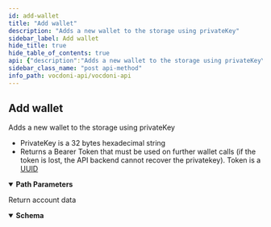 ```yaml
---
id: add-wallet
title: "Add wallet"
description: "Adds a new wallet to the storage using privateKey"
sidebar_label: Add wallet
hide_title: true
hide_table_of_contents: true
api: {"description":"Adds a new wallet to the storage using privateKey\n- PrivateKey is a 32 bytes hexadecimal string\n- Returns a Bearer Token that must be used on further wallet calls (if the token is lost, the API backend cannot\nrecover the privatekey). Token is a [UUID](https://en.wikipedia.org/wiki/Universally_unique_identifier)","operationId":"addWallet","tags":["Wallet"],"parameters":[{"name":"privateKey","in":"path","description":"32 bytes hexadecimal string","required":true,"schema":{"type":"string","example":"E9873D79C6D87DC0FB6A5778633389F4453213303DA61F20BD67FC233AA33262"}}],"responses":{"200":{"description":"Return account data","content":{"application/json":{"schema":{"type":"object","properties":{"token":{"type":"string","example":"123e4567-e89b-12d3-a456-426655440000"},"address":{"type":"string","example":"0x1ABC7154748D1CE5144478CDEB574AE244B939B5."}}}}}}},"method":"post","path":"/wallet/add/{privateKey}","servers":[{"url":"https://api.vocdoni.io/v2/"}],"securitySchemes":{"bearerAuth":{"type":"http","scheme":"bearer"}},"info":{"version":"2.0.0","title":"Vocdoni API","license":{"name":"MIT"},"description":"**Goals and Objectives:** \nThe Vocdoni API is meant to be the entry point for external integrators to add voting capabilities to an existing  CRM, customer base and product experience. The API should act as a satellite that facilitates creating votes using  Vocdoni, without the hassle of learning a deep platform.\nThis API should allow to perform the basic primitives of the Vocdoni Protocol such as manage organizations, voting  processes and be able to vote, abstracting as much as possible the complexity and doing so, offering simple and  clear methods to perform such actions.\nLast but not least, the API should be modular and allow further expansion with other independent modules such as  payments, CSPs, SSI providers, CRM’s, etc. becoming a open voting block/”lego” for the Web2.0 & Web 3.0 world."},"postman":{"name":"Add wallet","description":{"content":"Adds a new wallet to the storage using privateKey\n- PrivateKey is a 32 bytes hexadecimal string\n- Returns a Bearer Token that must be used on further wallet calls (if the token is lost, the API backend cannot\nrecover the privatekey). Token is a [UUID](https://en.wikipedia.org/wiki/Universally_unique_identifier)","type":"text/plain"},"url":{"path":["wallet","add",":privateKey"],"host":["{{baseUrl}}"],"query":[],"variable":[{"disabled":false,"description":{"content":"(Required) 32 bytes hexadecimal string","type":"text/plain"},"type":"any","value":"","key":"privateKey"}]},"header":[{"key":"Accept","value":"application/json"}],"method":"POST"}}
sidebar_class_name: "post api-method"
info_path: vocdoni-api/vocdoni-api
---
```



## Add wallet



Adds a new wallet to the storage using privateKey
- PrivateKey is a 32 bytes hexadecimal string
- Returns a Bearer Token that must be used on further wallet calls (if the token is lost, the API backend cannot
recover the privatekey). Token is a [UUID](https://en.wikipedia.org/wiki/Universally_unique_identifier)

<details style={{"marginBottom":"1rem"}} data-collapsed={false} open={true}><summary style={{}}><strong>Path Parameters</strong></summary><div><ul><ParamsItem className={"paramsItem"} param={{"name":"privateKey","in":"path","description":"32 bytes hexadecimal string","required":true,"schema":{"type":"string","example":"E9873D79C6D87DC0FB6A5778633389F4453213303DA61F20BD67FC233AA33262"}}}></ParamsItem></ul></div></details><div><ApiTabs><TabItem label={"200"} value={"200"}><div>

Return account data

</div><div><MimeTabs schemaType={"response"}><TabItem label={"application/json"} value={"application/json"}><SchemaTabs><TabItem label={"Schema"} value={"Schema"}><details style={{}} data-collapsed={false} open={true}><summary style={{"textAlign":"left"}}><strong>Schema</strong></summary><div style={{"textAlign":"left","marginLeft":"1rem"}}></div><ul style={{"marginLeft":"1rem"}}><SchemaItem collapsible={false} name={"token"} required={false} schemaDescription={undefined} schemaName={"string"} qualifierMessage={undefined} defaultValue={undefined}></SchemaItem><SchemaItem collapsible={false} name={"address"} required={false} schemaDescription={undefined} schemaName={"string"} qualifierMessage={undefined} defaultValue={undefined}></SchemaItem></ul></details></TabItem><TabItem label={"Example (from schema)"} value={"Example (from schema)"}><ResponseSamples responseExample={"{\n  \"token\": \"123e4567-e89b-12d3-a456-426655440000\",\n  \"address\": \"0x1ABC7154748D1CE5144478CDEB574AE244B939B5.\"\n}"} language={"json"}></ResponseSamples></TabItem></SchemaTabs></TabItem></MimeTabs></div></TabItem></ApiTabs></div>
      